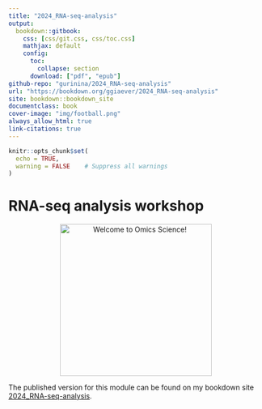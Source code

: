 ```yaml
---
title: "2024_RNA-seq-analysis"
output:
  bookdown::gitbook:
    css: [css/git.css, css/toc.css]
    mathjax: default
    config:
      toc:
        collapse: section
      download: ["pdf", "epub"]
github-repo: "gurinina/2024_RNA-seq-analysis"
url: "https://bookdown.org/ggiaever/2024_RNA-seq-analysis"
site: bookdown::bookdown_site
documentclass: book
cover-image: "img/football.png"
always_allow_html: true
link-citations: true
---
```


```r

knitr::opts_chunk$set(
  echo = TRUE,
  warning = FALSE    # Suppress all warnings
)
```

# RNA-seq analysis workshop {-}

<p align="center">
  <img src="img/football333.png" alt="Welcome to Omics Science!" width="300" />
</p>


The published version for this module can be found on my bookdown site [2024_RNA-seq-analysis](https://bookdown.org/ggiaever/2024_RNA-seq-analysis/).
